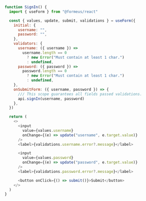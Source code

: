 ```js showLineNumbers
function SignIn() {
  import { useForm } from "@formeus/react"

  const { values, update, submit, validations } = useForm({
    initial: {
      username: "",
      password: "",
    },
    validators: {
      username: ({ username }) =>
        username.length == 0
          ? new Error("Must contain at least 1 char.")
          : undefined,
      password: ({ password }) =>
        password.length == 0
          ? new Error("Must contain at least 1 char.")
          : undefined,
    },
    onSubmitForm: ({ username, password }) => {
      /// This scope guarantees all fields passed validations.
      api.signIn(username, password)
    },
  })

  return (
    <>
      <input
        value={values.username}
        onChange={(e) => update("username", e.target.value)}
      />
      <label>{validations.username.error?.message}</label>

      <input
        value={values.password}
        onChange={(e) => update("password", e.target.value)}
      />
      <label>{validations.password.error?.message}</label>

      <button onClick={() => submit()}>Submit</button>
    </>
  )
}
```
